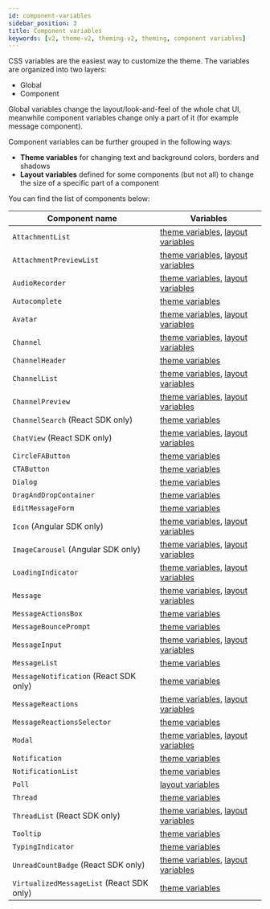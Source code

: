 ```yaml
---
id: component-variables
sidebar_position: 3
title: Component variables
keywords: [v2, theme-v2, theming-v2, theming, component variables]
---
```


CSS variables are the easiest way to customize the theme. The variables are organized into two layers:

- Global
- Component

Global variables change the layout/look-and-feel of the whole chat UI, meanwhile component variables change only a part of it (for example message component).

Component variables can be further grouped in the following ways:

- **Theme variables** for changing text and background colors, borders and shadows
- **Layout variables** defined for some components (but not all) to change the size of a specific part of a component

You can find the list of components below:

| Component name                            | Variables                                                                                                                                                                                                                                                                                            |
| ----------------------------------------- | ---------------------------------------------------------------------------------------------------------------------------------------------------------------------------------------------------------------------------------------------------------------------------------------------------- |
| `AttachmentList`                          | [theme variables](https://github.com/GetStream/stream-chat-css/tree/v5.6.0/src/v2/styles/AttachmentList/AttachmentList-theme.scss), [layout variables](https://github.com/GetStream/stream-chat-css/tree/v5.6.0/src/v2/styles/AttachmentList/AttachmentList-layout.scss)                             |
| `AttachmentPreviewList`                   | [theme variables](https://github.com/GetStream/stream-chat-css/tree/v5.6.0/src/v2/styles/AttachmentPreviewList/AttachmentPreviewList-theme.scss), [layout variables](https://github.com/GetStream/stream-chat-css/tree/v5.6.0/src/v2/styles/AttachmentPreviewList/AttachmentPreviewList-layout.scss) |
| `AudioRecorder`                           | [theme variables](https://github.com/GetStream/stream-chat-css/tree/v5.6.0/src/v2/styles/AudioRecorder/AudioRecorder-theme.scss), [layout variables](https://github.com/GetStream/stream-chat-css/tree/v5.6.0/src/v2/styles/AudioRecorder/AudioRecorder-layout.scss)                                 |
| `Autocomplete`                            | [theme variables](https://github.com/GetStream/stream-chat-css/tree/v5.6.0/src/v2/styles/Autocomplete/Autocomplete-theme.scss)                                                                                                                                                                       |
| `Avatar`                                  | [theme variables](https://github.com/GetStream/stream-chat-css/tree/v5.6.0/src/v2/styles/Avatar/Avatar-theme.scss), [layout variables](https://github.com/GetStream/stream-chat-css/tree/v5.6.0/src/v2/styles/Avatar/Avatar-layout.scss)                                                             |
| `Channel`                                 | [theme variables](https://github.com/GetStream/stream-chat-css/tree/v5.6.0/src/v2/styles/Channel/Channel-theme.scss), [layout variables](https://github.com/GetStream/stream-chat-css/tree/v5.6.0/src/v2/styles/Channel/Channel-layout.scss)                                                         |
| `ChannelHeader`                           | [theme variables](https://github.com/GetStream/stream-chat-css/tree/v5.6.0/src/v2/styles/ChannelHeader/ChannelHeader-theme.scss)                                                                                                                                                                     |
| `ChannelList`                             | [theme variables](https://github.com/GetStream/stream-chat-css/tree/v5.6.0/src/v2/styles/ChannelList/ChannelList-theme.scss), [layout variables](https://github.com/GetStream/stream-chat-css/tree/v5.6.0/src/v2/styles/ChannelList/ChannelList-layout.scss)                                         |
| `ChannelPreview`                          | [theme variables](https://github.com/GetStream/stream-chat-css/tree/v5.6.0/src/v2/styles/ChannelPreview/ChannelPreview-theme.scss), [layout variables](https://github.com/GetStream/stream-chat-css/tree/v5.6.0/src/v2/styles/ChannelPreview/ChannelPreview-layout.scss)                             |
| `ChannelSearch` (React SDK only)          | [theme variables](https://github.com/GetStream/stream-chat-css/tree/v5.6.0/src/v2/styles/ChannelSearch/ChannelSearch-theme.scss)                                                                                                                                                                     |
| `ChatView` (React SDK only)               | [theme variables](https://github.com/GetStream/stream-chat-css/tree/v5.6.0/src/v2/styles/ChatView/ChatView-theme.scss), [layout variables](https://github.com/GetStream/stream-chat-css/tree/v5.6.0/src/v2/styles/ChatView/ChatView-layout.scss)                                                     |
| `CircleFAButton`                          | [theme variables](https://github.com/GetStream/stream-chat-css/tree/v5.6.0/src/v2/styles/CircleFAButton/CircleFAButton-theme.scss)                                                                                                                                                                   |
| `CTAButton`                               | [theme variables](https://github.com/GetStream/stream-chat-css/tree/v5.6.0/src/v2/styles/CTAButton/CTAButton-theme.scss)                                                                                                                                                                             |
| `Dialog`                                  | [theme variables](https://github.com/GetStream/stream-chat-css/tree/v5.6.0/src/v2/styles/Dialog/Dialog-theme.scss)                                                                                                                                                                                   |
| `DragAndDropContainer`                    | [theme variables](https://github.com/GetStream/stream-chat-css/tree/v5.6.0/src/v2/styles/DragAndDropContainer/DragAndDropContainer-theme.scss)                                                                                                                                                       |
| `EditMessageForm`                         | [theme variables](https://github.com/GetStream/stream-chat-css/tree/v5.6.0/src/v2/styles/EditMessageForm/EditMessageForm-theme.scss)                                                                                                                                                                 |
| `Icon` (Angular SDK only)                 | [theme variables](https://github.com/GetStream/stream-chat-css/tree/v5.6.0/src/v2/styles/Icon/Icon-theme.scss), [layout variables](https://github.com/GetStream/stream-chat-css/tree/v5.6.0/src/v2/styles/Icon/Icon-layout.scss)                                                                     |
| `ImageCarousel` (Angular SDK only)        | [theme variables](https://github.com/GetStream/stream-chat-css/tree/v5.6.0/src/v2/styles/ImageCarousel/ImageCarousel-theme.scss), [layout variables](https://github.com/GetStream/stream-chat-css/tree/v5.6.0/src/v2/styles/ImageCarousel/ImageCarousel-layout.scss)                                 |
| `LoadingIndicator`                        | [theme variables](https://github.com/GetStream/stream-chat-css/tree/v5.6.0/src/v2/styles/LoadingIndicator/LoadingIndicator-theme.scss), [layout variables](https://github.com/GetStream/stream-chat-css/tree/v5.6.0/src/v2/styles/LoadingIndicator/LoadingIndicator-layout.scss)                     |
| `Message`                                 | [theme variables](https://github.com/GetStream/stream-chat-css/tree/v5.6.0/src/v2/styles/Message/Message-theme.scss), [layout variables](https://github.com/GetStream/stream-chat-css/tree/v5.6.0/src/v2/styles/Message/Message-layout.scss)                                                         |
| `MessageActionsBox`                       | [theme variables](https://github.com/GetStream/stream-chat-css/tree/v5.6.0/src/v2/styles/MessageActionsBox/MessageActionsBox-theme.scss)                                                                                                                                                             |
| `MessageBouncePrompt`                     | [theme variables](https://github.com/GetStream/stream-chat-css/tree/v5.6.0/src/v2/styles/MessageBouncePrompt/MessageBouncePrompt-theme.scss)                                                                                                                                                         |
| `MessageInput`                            | [theme variables](https://github.com/GetStream/stream-chat-css/tree/v5.6.0/src/v2/styles/MessageInput/MessageInput-theme.scss), [layout variables](https://github.com/GetStream/stream-chat-css/tree/v5.6.0/src/v2/styles/MessageInput/MessageInput-layout.scss)                                     |
| `MessageList`                             | [theme variables](https://github.com/GetStream/stream-chat-css/tree/v5.6.0/src/v2/styles/MessageList/MessageList-theme.scss)                                                                                                                                                                         |
| `MessageNotification` (React SDK only)    | [theme variables](https://github.com/GetStream/stream-chat-css/tree/v5.6.0/src/v2/styles/MessageNotification/MessageNotification-theme.scss)                                                                                                                                                         |
| `MessageReactions`                        | [theme variables](https://github.com/GetStream/stream-chat-css/tree/v5.6.0/src/v2/styles/MessageReactions/MessageReactions-theme.scss), [layout variables](https://github.com/GetStream/stream-chat-css/tree/v5.6.0/src/v2/styles/MessageReactions/MessageReactions-layout.scss)                     |
| `MessageReactionsSelector`                | [theme variables](https://github.com/GetStream/stream-chat-css/tree/v5.6.0/src/v2/styles/MessageReactionsSelector/MessageReactionsSelector-theme.scss)                                                                                                                                               |
| `Modal`                                   | [theme variables](https://github.com/GetStream/stream-chat-css/tree/v5.6.0/src/v2/styles/Modal/Modal-theme.scss), [layout variables](https://github.com/GetStream/stream-chat-css/tree/v5.6.0/src/v2/styles/Modal/Modal-layout.scss)                                                                 |
| `Notification`                            | [theme variables](https://github.com/GetStream/stream-chat-css/tree/v5.6.0/src/v2/styles/Notification/Notification-theme.scss)                                                                                                                                                                       |
| `NotificationList`                        | [theme variables](https://github.com/GetStream/stream-chat-css/tree/v5.6.0/src/v2/styles/NotificationList/NotificationList-theme.scss)                                                                                                                                                               |
| `Poll`                                    | [layout variables](https://github.com/GetStream/stream-chat-css/tree/v5.6.0/src/v2/styles/Poll/Poll-layout.scss)                                                                                                                                                                                     |
| `Thread`                                  | [theme variables](https://github.com/GetStream/stream-chat-css/tree/v5.6.0/src/v2/styles/Thread/Thread-theme.scss)                                                                                                                                                                                   |
| `ThreadList` (React SDK only)             | [theme variables](https://github.com/GetStream/stream-chat-css/tree/v5.6.0/src/v2/styles/ThreadList/ThreadList-theme.scss), [layout variables](https://github.com/GetStream/stream-chat-css/tree/v5.6.0/src/v2/styles/ThreadList/ThreadList-layout.scss)                                             |
| `Tooltip`                                 | [theme variables](https://github.com/GetStream/stream-chat-css/tree/v5.6.0/src/v2/styles/Tooltip/Tooltip-theme.scss)                                                                                                                                                                                 |
| `TypingIndicator`                         | [theme variables](https://github.com/GetStream/stream-chat-css/tree/v5.6.0/src/v2/styles/TypingIndicator/TypingIndicator-theme.scss)                                                                                                                                                                 |
| `UnreadCountBadge` (React SDK only)       | [theme variables](https://github.com/GetStream/stream-chat-css/tree/v5.6.0/src/v2/styles/UnreadCountBadge/UnreadCountBadge-theme.scss), [layout variables](https://github.com/GetStream/stream-chat-css/tree/v5.6.0/src/v2/styles/UnreadCountBadge/UnreadCountBadge-layout.scss)                     |
| `VirtualizedMessageList` (React SDK only) | [theme variables](https://github.com/GetStream/stream-chat-css/tree/v5.6.0/src/v2/styles/VirtualizedMessageList/VirtualizedMessageList-theme.scss)                                                                                                                                                   |

